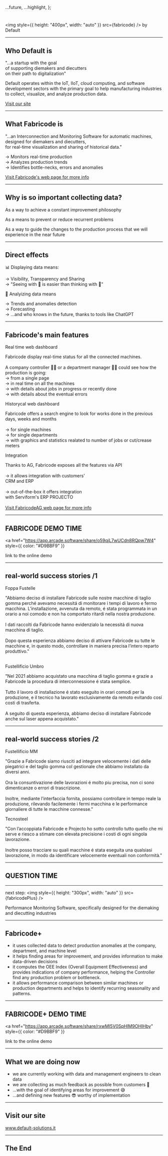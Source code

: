 
  ...future,
  ...highlight,
};

#

<img style={{ height: "400px", width: "auto" }} src={fabricode} />
<Box color="yellow">by Default</Box>

---

## Who Default is

<p style={{ color: "#8FE388", width: "70%", textAlign: "center" }}>
  "...a startup with the goal
  <br />
  of supporting diemakers and diecutters
  <br />
  on their path to digitalization"
</p>

<div style={{ margin: "0 20%", textAlign: "center" }}>
  <p>
    Default operates within the IoT, IIoT, cloud computing, and software
    development sectors with the primary goal to help manufacturing industries
    to collect, visualize, and analyze production data.
  </p>
  <p style={{ fontSize: "20px", color: "#D9BBF9" }}>
    <a href="https://www.default-solutions.it/" style={{ color: "#D9BBF9" }}>
      Visit our site
    </a>
  </p>
</div>

---

## What Fabricode is

<p style={{ color: "#8FE388", width: "80%", textAlign: "center" }}>
  "...an Interconnection and Monitoring Software for automatic machines,
  <br />
  designed for diemakers and diecutters,
  <br />
  for real-time visualization and sharing of historical data."
</p>

<div style={{ margin: "0 20%", textAlign: "center" }}>
  <p>
    → Monitors real-time production
    <br />
    → Analyzes production trends
    <br />
    → Identifies bottle-necks, errors and anomalies
    <br />
  </p>
  <p style={{ fontSize: "20px", color: "#D9BBF9" }}>
    <a
      href="https://www.default-solutions.it/products/fabricode"
      style={{ color: "#D9BBF9" }}
    >
      Visit Fabricode's web page for more info
    </a>
  </p>
</div>

---

## Why is so important collecting data?

<div style={{ margin: "0", display: "flex" }}>
  <div style={{ width: "100%", margin: "0 2%" }}>
    <p
      style={{
        fontSize: "30px",
        color: "#D9BBF9",
        marginTop: "5px",
        borderBottom: "1px solid",
      }}
    >
      As a way to achieve a constant improvement philosophy​
    </p>
    <p
      style={{
        fontSize: "30px",
        color: "#FABC3C",
        marginTop: "5px",
        borderBottom: "1px solid",
      }}
    >
      As a means to prevent or reduce ​recurrent problems​
    </p>
    <p
      style={{
        fontSize: "30px",
        color: "#8FE388",
        marginTop: "5px",
        borderBottom: "1px solid",
      }}
    >
      As a way to guide the changes to the production process that we will
      experience in the near future
    </p>
  </div>
</div>

---

## Direct effects

<div style={{ width: "100%", margin: "0 1%", textAlign: "center" }}>
  <p>📊 Displaying data means:</p>
  <p style={{ fontSize: "20px", color: "#B6B6B6" }}>
    → Visibility, Transparency and Sharing
    <br />→ "Seeing with 👀 is easier than thinking with 🧠"
  </p>
  <p>🧐 Analyizing data means</p>
  <p style={{ fontSize: "20px", color: "#B6B6B6" }}>
    → Trends and anomalies detection
    <br />
    → Forecasting
    <br />
    → ...and who knows in the future, thanks to tools like ChatGPT
    <br />
  </p>
</div>

---

## Fabricode's main features

<div style={{ margin: "0", display: "flex" }}>
  <div style={{ width: "30%", margin: "0 1%", textAlign: "center" }}>
    <p>Real time web dashboard</p>
    <p style={{ fontSize: "20px", color: "#B6B6B6" }}>
      Fabricode display real-time status for all the connected machines.
      <br />
      <br />
      A company controller 🧑‍💻 or a department manager 👷‍♀️ could see how the production
      is going:
      <br />
      → from a single page
      <br />
      → in real time on all the machines
      <br />
      → with details about jobs in progress or recently done
      <br />→ with details about the eventual errors
    </p>
  </div>
  <div style={{ width: "30%", margin: "0 1%", textAlign: "center" }}>
    <p>Historycal web dashboard</p>
    <p style={{ fontSize: "20px", color: "#B6B6B6" }}>
      Fabricode offers a search engine to look for works done in the previous
      days, weeks and months
      <br />
      <br />
      → for single machines
      <br />
      → for single departments
      <br />
      → with graphics and statistics realated to number of jobs or cut/crease meters
      <br />
    </p>
  </div>
  <div style={{ width: "30%", margin: "0 1%", textAlign: "center" }}>
    <p>Integration</p>
    <p style={{ fontSize: "20px", color: "#B6B6B6" }}>
      Thanks to AG, Fabricode exposes all the features via API
      <br />
      <br />
      → it allows integration with customers'
      <br />
      CRM and ERP
      <br />
      <br />
      → out-of-the-box it offers integration
      <br />
      with Serviform's ERP PROJECTO
      <br />
      <br />
      <a
        href="https://www.default-solutions.it/products/fabricode-ag"
        style={{ color: "#D9BBF9" }}
      >
        Visit FabricodeAG web page for more info
      </a>
    </p>
  </div>
</div>

---

## FABRICODE DEMO TIME

<a
  href="https://app.arcade.software/share/o59qjL7wUCdn8RQpw7W4"
  style={{ color: "#D9BBF9" }}
>
  link to the online demo
</a>

---

## real-world success stories /1

<div style={{ margin: "0", display: "flex" }}>
  <div style={{ width: "50%", margin: "0 1%", textAlign: "center" }}>
    <p>Foppa Fustelle</p>
    <p style={{ fontSize: "20px", color: "#B6B6B6", fontStyle: "italic" }}>
      "Abbiamo deciso di installare Fabricode sulle nostre macchine di taglio
      gomma perché avevamo necessitá di monitorare i tempi di lavoro e fermo
      macchina. L’installazione, avvenuta da remoto, é stata programmata in un
      orario a noi comodo e non ha comportato ritardi nella nostra produzione.
      <br />
      <br />
      I dati raccolti da Fabricode hanno evidenzialo la necessitá di nuova macchina
      di taglio.
      <br />
      <br />
      Dopo questa esperienza abbiamo deciso di attivare Fabricode su tutte le
      macchine e, in questo modo, controllare in maniera precisa l’intero
      reparto produttivo."
      <br />
      <br />
    </p>
  </div>
  <div style={{ width: "50%", margin: "0 1%", textAlign: "center" }}>
    <p>Fustellificio Umbro</p>
    <p style={{ fontSize: "20px", color: "#B6B6B6", fontStyle: "italic" }}>
      "Nel 2021 abbiamo acquistato una macchina di taglio gomma e grazie a
      Fabricode la procedura di interconnessione é stata semplice.
      <br />
      <br />
      Tutto il lavoro di installazione é stato eseguito in orari comodi per la produzione,
      e il tecnico ha lavorato esclusivamente da remoto evitando cosí costi di trasferta.
      <br />
      <br />
      A seguito di questa esperienza, abbiamo deciso di installare Fabricode
      anche sul laser appena acquistato."
      <br />
    </p>
  </div>
</div>

---

## real-world success stories /2

<div style={{ margin: "0", display: "flex" }}>
  <div style={{ width: "50%", margin: "0 1%", textAlign: "center" }}>
    <p>Fustellificio MM</p>
    <p style={{ fontSize: "20px", color: "#B6B6B6", fontStyle: "italic" }}>
      "Grazie a Fabricode siamo riusciti ad integrare velocemente i dati delle
      piegatrici e del taglio gomma col gestionale che abbiamo installato da
      diversi anni.
      <br />
      <br />
      Ora la consuntivazione delle lavorazioni é molto piu precisa, non ci sono dimenticanze
      o errori di trascrizione.
      <br />
      <br />
      Inoltre, mediante l’interfaccia fornita, possiamo controllare in tempo
      reale la produzione, rilevando facilemente i fermi macchina e le
      performance giornaliere di tutte le macchine connesse."
    </p>
  </div>
  <div style={{ width: "50%", margin: "0 1%", textAlign: "center" }}>
    <p>Tecnosteel</p>
    <p style={{ fontSize: "20px", color: "#B6B6B6", fontStyle: "italic" }}>
      "Con l’accoppiata Fabricode e Projecto ho sotto controllo tutto quello che
      mi serve e riesco a stimare con elevata precisione i costi di ogni singola
      lavorazione.
      <br />
      <br />
      Inoltre posso tracciare su quali macchine é stata eseguita una qualsiasi lavorazione,
      in modo da identificare velocemente eventuali non conformità."
    </p>
  </div>
</div>

---

## QUESTION TIME

---

<span> next step:</span>
<img style={{ height: "300px", width: "auto" }} src={fabricodePlus} />
<p style={{ color: "#8FE388", width: "70%", textAlign: "center" }}>
  Performance Monitoring Software, specifically designed for the diemaking and
  diecutting industries
</p>

---

## Fabricode+

<ul style={{ fontSize: "30px", color: "#B6B6B6", width: "70%" }}>
  <Steps>
    <li>
      it uses collected data to detect production anomalies at the company,
      department, and machine level
    </li>
    <li>
      it helps finding areas for improvement, and provides information to make
      data-driven decisions
    </li>
    <li>
      it computes the OEE Index (Overall Equipment Effectiveness) and provides
      indications of company performance, helping the Controller find any
      production problem or bottleneck.
    </li>
    <li>
      it allows performance comparison between similar machines or production
      departments and helps to identify recurring seasonality and patterns.
    </li>
  </Steps>
</ul>

---

## FABRICODE+ DEMO TIME

<a
  href="https://app.arcade.software/share/rxwMI5V0SpHlM9OHIHby"
  style={{ color: "#D9BBF9" }}
>
  link to the online demo
</a>

---

## What we are doing now

<ul>
  <li>
    we are currently working with data and management engineers to clean data
  </li>
  <Steps>
    <li>we are collecting as much feedback as possible from customers 🧐</li>
    <li>...with the goal of identifying areas for improvement 😅</li>
    <li>...and defining new features 😎 worthy of implementation</li>
  </Steps>
</ul>

---

## Visit our site

<div>
  <p style={{ fontSize: "60px", color: "#D9BBF9" }}>
    <a href="https://www.default-solutions.it/" style={{ color: "#D9BBF9" }}>
      www.default-solutions.it
    </a>
  </p>
</div>

---

## The End
